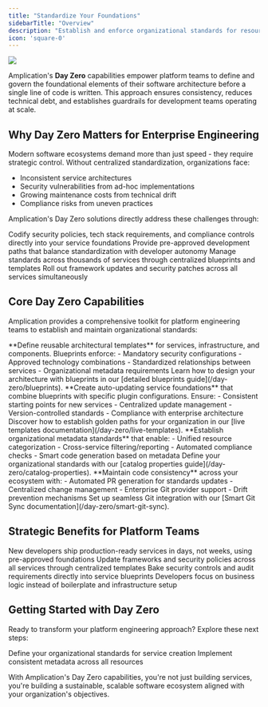 ```yaml
---
title: "Standardize Your Foundations"
sidebarTitle: "Overview"
description: "Establish and enforce organizational standards for resource creation and maintenance with Amplication's Day Zero capabilities."
icon: 'square-0'
---
```


<Frame>
  <img src="/images/day-zero/blueprint-relations.png" />
</Frame>

Amplication's **Day Zero** capabilities empower platform teams to define and govern the foundational elements of their software architecture before a single line of code is written.
This approach ensures consistency, reduces technical debt, and establishes guardrails for development teams operating at scale.

## Why Day Zero Matters for Enterprise Engineering

Modern software ecosystems demand more than just speed - they require strategic control. Without centralized standardization, organizations face:

- Inconsistent service architectures
- Security vulnerabilities from ad-hoc implementations
- Growing maintenance costs from technical drift
- Compliance risks from uneven practices

Amplication's Day Zero solutions directly address these challenges through:

<CardGroup cols={2}>
  <Card title="Architectural Governance" icon="shield-check">
    Codify security policies, tech stack requirements, and compliance controls directly into your service foundations
  </Card>
  <Card title="Golden Path Enforcement" icon="road">
    Provide pre-approved development paths that balance standardization with developer autonomy
  </Card>
  <Card title="Enterprise Scalability" icon="arrows-to-dot">
    Manage standards across thousands of services through centralized blueprints and templates
  </Card>
  <Card title="Future-Proof Updates" icon="clock-rotate-left">
    Roll out framework updates and security patches across all services simultaneously
  </Card>
</CardGroup>

## Core Day Zero Capabilities

Amplication provides a comprehensive toolkit for platform engineering teams to establish and maintain organizational standards:

<AccordionGroup>
  <Accordion title="Blueprints" icon="diagram-lean-canvas" href="/day-zero/blueprints">
    **Define reusable architectural templates** for services, infrastructure, and components. Blueprints enforce:
    - Mandatory security configurations
    - Approved technology combinations
    - Standardized relationships between services
    - Organizational metadata requirements
    <Note>
      Learn how to design your architecture with blueprints in our [detailed blueprints guide](/day-zero/blueprints).
    </Note>
  </Accordion>

  <Accordion title="Live Templates" icon="layer-group" href="/day-zero/live-templates">
    **Create auto-updating service foundations** that combine blueprints with specific plugin configurations. Ensure:
    - Consistent starting points for new services
    - Centralized update management
    - Version-controlled standards
    - Compliance with enterprise architecture
    <Note>
      Discover how to establish golden paths for your organization in our [live templates documentation](/day-zero/live-templates).
    </Note>
  </Accordion>

  <Accordion title="Catalog Properties" icon="tags" href="/day-zero/catalog-properties">
    **Establish organizational metadata standards** that enable:
    - Unified resource categorization
    - Cross-service filtering/reporting
    - Automated compliance checks
    - Smart code generation based on metadata
    <Note>
      Define your organizational standards with our [catalog properties guide](/day-zero/catalog-properties).
    </Note>
  </Accordion>

  <Accordion title="Smart Git Sync" icon="code-branch" href="/day-zero/smart-git-sync">
    **Maintain code consistency** across your ecosystem with:
    - Automated PR generation for standards updates
    - Centralized change management
    - Enterprise Git provider support
    - Drift prevention mechanisms
    <Note>
      Set up seamless Git integration with our [Smart Git Sync documentation](/day-zero/smart-git-sync).
    </Note>
  </Accordion>
</AccordionGroup>

## Strategic Benefits for Platform Teams

<Steps>
  <Step title="Reduce Onboarding Time" icon="user-clock">
    New developers ship production-ready services in days, not weeks, using pre-approved foundations
  </Step>
  <Step title="Cut Maintenance Costs" icon="chart-line">
    Update frameworks and security policies across all services through centralized templates
  </Step>
  <Step title="Improve Compliance" icon="shield-halved">
    Bake security controls and audit requirements directly into service blueprints
  </Step>
  <Step title="Accelerate Delivery" icon="rocket">
    Developers focus on business logic instead of boilerplate and infrastructure setup
  </Step>
</Steps>

## Getting Started with Day Zero

Ready to transform your platform engineering approach? Explore these next steps:

<CardGroup cols={2}>
  <Card 
    title="Create Your First Blueprint" 
    icon="wand-magic-sparkles" 
    href="/day-zero/blueprints"
  >
    Define your organizational standards for service creation
  </Card>
  <Card 
    title="Establish Catalog Properties" 
    icon="tags" 
    href="/day-zero/catalog-properties"
  >
    Implement consistent metadata across all resources
  </Card>
</CardGroup>

With Amplication's Day Zero capabilities, you're not just building services, you're building a sustainable, scalable software ecosystem aligned with your organization's objectives.
